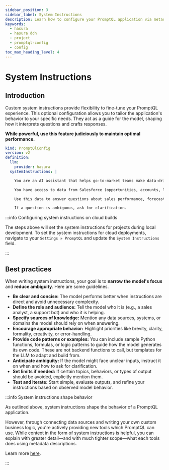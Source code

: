 ```yaml
---
sidebar_position: 3
sidebar_label: System Instructions
description: Learn how to configure your PromptQL application via metadata.
keywords:
  - hasura
  - hasura ddn
  - project
  - promptql-config
  - config
toc_max_heading_level: 4
---
```


# System Instructions

## Introduction

Custom system instructions provide flexibility to fine-tune your PromptQL experience. This optional configuration allows
you to tailor the application's behavior to your specific needs. They act as a guide for the model, shaping how it
interprets questions and crafts responses.

**While powerful, use this feature judiciously to maintain optimal performance.**

```yaml title="Consider this example where we set the system instructions using the promptql-config.hml file:"
kind: PromptQlConfig
version: v2
definition:
  llm:
    provider: hasura
  systemInstructions: |

    You are an AI assistant that helps go-to-market teams make data-driven decisions.

    You have access to data from Salesforce (opportunities, accounts, leads), Clari (forecast categories, pipeline movement), and Postgres (custom product and revenue data). 

    Use this data to answer questions about sales performance, forecast accuracy, pipeline health, rep activity, and account trends. Prioritize clarity, brevity, and business relevance in your answers.

    If a question is ambiguous, ask for clarification.
```

:::info Configuring system instructions on cloud builds

The steps above will set the system instructions for projects during local development. To set the system instructions
for cloud deployments, navigate to your `Settings » PromptQL` and update the `System Instructions` field.

:::

## Best practices

When writing system instructions, your goal is to **narrow the model's focus** and **reduce ambiguity**. Here are some
guidelines.

- **Be clear and concise:** The model performs better when instructions are direct and avoid unnecessary complexity.
- **Define the role and audience:** Tell the model who it is (e.g., a sales analyst, a support bot) and who it is
  helping.
- **Specify sources of knowledge:** Mention any data sources, systems, or domains the model should rely on when
  answering.
- **Encourage appropriate behavior:** Highlight priorities like brevity, clarity, formality, creativity, or
  error-handling.
- **Provide code patterns or examples:** You can include sample Python functions, formulas, or logic patterns to guide
  how the model generates its own code. These are not backend functions to call, but templates for the LLM to adapt and
  build from.
- **Anticipate ambiguity:** If the model might face unclear inputs, instruct it on when and how to ask for
  clarification.
- **Set limits if needed:** If certain topics, behaviors, or types of output should be avoided, explicitly mention them.
- **Test and iterate:** Start simple, evaluate outputs, and refine your instructions based on observed model behavior.

:::info System instructions shape behavior

As outlined above, system instructions shape the behavior of a PromptQL application.

However, through connecting data sources and writing your own custom business logic, you're actively providing new tools
which PromptQL can use. While context in the form of system instructions is helpful, you can explain with greater
detail—and with much tighter scope—what each tools does using metadata descriptions.

Learn more [here](/semantic-metadata.mdx).

:::
